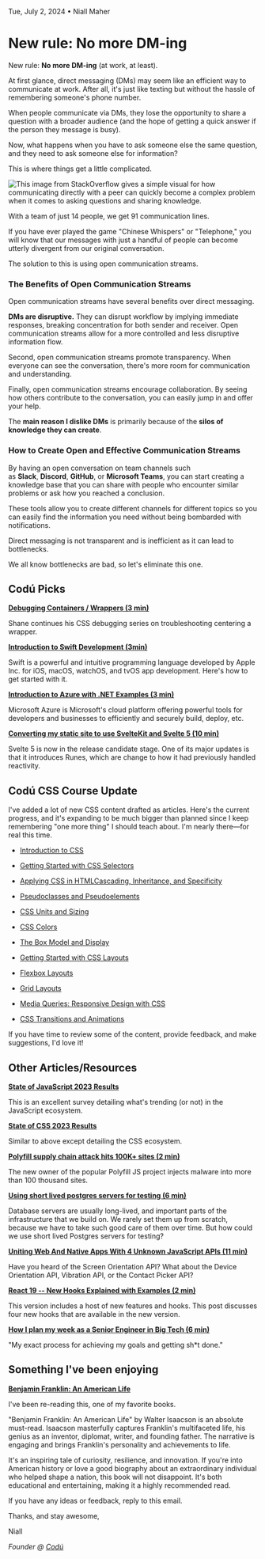 Tue, July 2, 2024 • Niall Maher

# New rule: No more DM-ing

New rule: **No more DM-ing** (at work, at least).

At first glance, direct messaging (DMs) may seem like an efficient way to communicate at work. After all, it's just like texting but without the hassle of remembering someone's phone number.

When people communicate via DMs, they lose the opportunity to share a question with a broader audience (and the hope of getting a quick answer if the person they message is busy).

Now, what happens when you have to ask someone else the same question, and they need to ask someone else for information?

This is where things get a little complicated.

![This image from StackOverflow gives a simple visual for how communicating directly with a peer can quickly become a complex problem when it comes to asking questions and sharing knowledge.](https://raw.githubusercontent.com/NiallJoeMaher/images/main/newsletter/communication.webp)

With a team of just 14 people, we get 91 communication lines.

If you have ever played the game "Chinese Whispers" or "Telephone," you will know that our messages with just a handful of people can become utterly divergent from our original conversation.

The solution to this is using open communication streams.

### The Benefits of Open Communication Streams

Open communication streams have several benefits over direct messaging.

**DMs are disruptive.** They can disrupt workflow by implying immediate responses, breaking concentration for both sender and receiver. Open communication streams allow for a more controlled and less disruptive information flow.

Second, open communication streams promote transparency. When everyone can see the conversation, there's more room for communication and understanding.

Finally, open communication streams encourage collaboration. By seeing how others contribute to the conversation, you can easily jump in and offer your help.

The **main reason I dislike DMs** is primarily because of the **silos of knowledge they can create**.

### How to Create Open and Effective Communication Streams

By having an open conversation on team channels such as **Slack**, **Discord**, **GitHub**, or **Microsoft Teams**, you can start creating a knowledge base that you can share with people who encounter similar problems or ask how you reached a conclusion.

These tools allow you to create different channels for different topics so you can easily find the information you need without being bombarded with notifications.

Direct messaging is not transparent and is inefficient as it can lead to bottlenecks.

We all know bottlenecks are bad, so let's eliminate this one.

## Codú Picks

**[Debugging Containers / Wrappers (3 min)](https://www.codu.co/articles/debugging-containers-wrappers-alw4hdwc)**

Shane continues his CSS debugging series on troubleshooting centering a wrapper.

**[Introduction to Swift Development (3min)](https://www.codu.co/articles/introduction-to-swift-development-gwtp9s3m)**

Swift is a powerful and intuitive programming language developed by Apple Inc. for iOS, macOS, watchOS, and tvOS app development. Here's how to get started with it.

**[Introduction to Azure with .NET Examples (3 min)](https://www.codu.co/articles/introduction-to-azure-with-net-examples-hyhf_e8h)**

Microsoft Azure is Microsoft's cloud platform offering powerful tools for developers and businesses to efficiently and securely build, deploy, etc.

**[Converting my static site to use SvelteKit and Svelte 5 (10 min)](https://www.codu.co/articles/converting-my-static-site-to-use-sveltekit-and-svelte-5-cbktwljo)**

Svelte 5 is now in the release candidate stage. One of its major updates is that it introduces Runes, which are change to how it had previously handled reactivity.

## Codú CSS Course Update

I've added a lot of new CSS content drafted as articles. Here's the current progress, and it's expanding to be much bigger than planned since I keep remembering "one more thing" I should teach about. I'm nearly there—for real this time.

- [Introduction to CSS](https://newsletter.codu.co/l/OKhlNrmpjTTHP763xCz1UNOw/ZzqkKcdkzNWHqh3ZhuTE0Q/msN2D98921lCYOA9MCUunOWQ)

- [Getting Started with CSS Selectors](https://newsletter.codu.co/l/OKhlNrmpjTTHP763xCz1UNOw/S892J9qU1GVm892gGjkM7Eyllw/msN2D98921lCYOA9MCUunOWQ)

- [Applying CSS in HTML](https://newsletter.codu.co/l/OKhlNrmpjTTHP763xCz1UNOw/hEX763DQPlc2Dkb763UW7637gfhw/msN2D98921lCYOA9MCUunOWQ)[Cascading, Inheritance, and Specificity](https://newsletter.codu.co/l/OKhlNrmpjTTHP763xCz1UNOw/mF9EvTZWPtwgVQooKk6EHA/msN2D98921lCYOA9MCUunOWQ)

- [Pseudoclasses and Pseudoelements](https://newsletter.codu.co/l/OKhlNrmpjTTHP763xCz1UNOw/1bULBbhmu07qsEj983KDAA/msN2D98921lCYOA9MCUunOWQ)

- [CSS Units and Sizing](https://www.codu.co/articles/css-units-and-sizing-_bi4w3ez)

- [CSS Colors](https://www.codu.co/articles/css-colors-oqolvf-x)

- [The Box Model and Display](https://newsletter.codu.co/l/OKhlNrmpjTTHP763xCz1UNOw/u13LTHkBRg8wiTR2HgBv7A/msN2D98921lCYOA9MCUunOWQ)

- [Getting Started with CSS Layouts](https://newsletter.codu.co/l/OKhlNrmpjTTHP763xCz1UNOw/haTg39IPPDOSkIXrB4892INg/msN2D98921lCYOA9MCUunOWQ)

- [Flexbox Layouts](https://newsletter.codu.co/l/OKhlNrmpjTTHP763xCz1UNOw/0KJq8hwEAaeByICo4g2h6g/msN2D98921lCYOA9MCUunOWQ)

- [Grid Layouts](https://www.codu.co/articles/grid-layouts-ej1wx6wr)

- [Media Queries: Responsive Design with CSS](https://www.codu.co/articles/media-queries-responsive-design-with-css-bvqqqmrm)

- [CSS Transitions and Animations](https://www.codu.co/articles/css-transitions-and-animations-sk4w3bte)

If you have time to review some of the content, provide feedback, and make suggestions, I'd love it!

## Other Articles/Resources

**[State of JavaScript 2023 Results](https://2023.stateofjs.com/en-US)**

This is an excellent survey detailing what's trending (or not) in the JavaScript ecosystem.

**[State of CSS 2023 Results](https://stateofcss.com/en-US)**

Similar to above except detailing the CSS ecosystem.

**[Polyfill supply chain attack hits 100K+ sites (2 min)](https://sansec.io/research/polyfill-supply-chain-attack)**

The new owner of the popular Polyfill JS project injects malware into more than 100 thousand sites.

**[Using short lived postgres servers for testing (6 min)](https://kaveland.no/posts/2024-05-27-shortlived-postgres-servers)**

Database servers are usually long-lived, and important parts of the infrastructure that we build on. We rarely set them up from scratch, because we have to take such good care of them over time. But how could we use short lived Postgres servers for testing?

**[Uniting Web And Native Apps With 4 Unknown JavaScript APIs (11 min)](https://www.smashingmagazine.com/2024/06/uniting-web-native-apps-unknown-javascript-apis/)**

Have you heard of the Screen Orientation API? What about the Device Orientation API, Vibration API, or the Contact Picker API?

**[React 19 -- New Hooks Explained with Examples (2 min)](https://www.freecodecamp.org/news/react-19-new-hooks-explained-with-examples)**

This version includes a host of new features and hooks. This post discusses four new hooks that are available in the new version.

**[How I plan my week as a Senior Engineer in Big Tech (6 min)](https://read.highgrowthengineer.com/p/how-i-plan-my-week-as-a-senior-engineer)**

"My exact process for achieving my goals and getting sh\*t done."

## Something I've been enjoying

**[Benjamin Franklin: An American Life](https://amzn.to/3VQfmsH)**

I've been re-reading this, one of my favorite books.

"Benjamin Franklin: An American Life" by Walter Isaacson is an absolute must-read. Isaacson masterfully captures Franklin's multifaceted life, his genius as an inventor, diplomat, writer, and founding father. The narrative is engaging and brings Franklin's personality and achievements to life.

It's an inspiring tale of curiosity, resilience, and innovation. If you're into American history or love a good biography about an extraordinary individual who helped shape a nation, this book will not disappoint. It's both educational and entertaining, making it a highly recommended read.

If you have any ideas or feedback, reply to this email.

Thanks, and stay awesome,

Niall

_Founder @ [Codú](https://www.codu.co/?ref=newsletter)_
